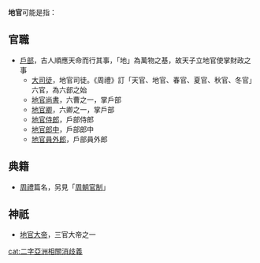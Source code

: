 '''地官'''可能是指：

== 官職 ==
* [[戶部|戶部]]，古人順應天命而行其事，「地」為萬物之基，故天子立地官使掌財政之事
** [[大司徒|大司徒]]，地官司徒。《周禮》訂「天官、地官、春官、夏官、秋官、冬官」六官，為六部之始
** [[地官尚書|地官尚書]]，六曹之一，掌戶部
** [[地官卿|地官卿]]，六卿之一，掌戶部
** [[地官侍郎|地官侍郎]]，戶部侍郎
** [[地官郎中|地官郎中]]，戶部郎中
** [[地官員外郎|地官員外郎]]，戶部員外郎

== 典籍 ==
* [[周禮|周禮]]篇名，另見「[[周朝官制|周朝官制]]」

== 神祇 ==
* [[地官大帝|地官大帝]]，三官大帝之一

{{disambig}}

[[cat:二字亞洲相關消歧義|cat:二字亞洲相關消歧義]]